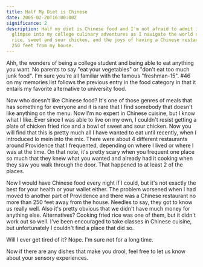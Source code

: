 ```yaml
---
title: Half My Diet is Chinese
date: 2005-02-20T16:00:00Z
significance: 2
description: Half my diet is Chinese food and I'm not afraid to admit it. Take a
  glimpse into my college culinary adventures as I navigate the world of fried
  rice, sweet and sour chicken, and the joys of having a Chinese restaurant just
  250 feet from my house.
---
```


Ahh, the wonders of being a college student and being able to eat anything you want. No parents to say "eat your vegetables" or "don't eat too much junk food". I'm sure you're all familiar with the famous "freshman-15". #46 on my memories list follows the previous entry in the food category in that it entails my favorite alternative to university food.

Now who doesn't like Chinese food? It's one of those genres of meals that has something for everyone and it is rare that I find somebody that doesn't like anything on the menu. Now I'm no expert in Chinese cuisine, but I know what I like. Ever since I was able to live on my own, I couldn't resist getting a plate of chicken fried rice and a bowl of sweet and sour chicken. Now you will find that this is pretty much all I have wanted to eat until recently, when I introduced lo mein into the mix. There were about 4 different restaurants around Providence that I frequented, depending on where I lived or where I was at the time. On that note, it's pretty scary when you frequent one place so much that they knew what you wanted and already had it cooking when they saw you walk through the door. That happened to at least 2 of the places.

Now I would have Chinese food every night if I could, but it's not exactly the best for your health or your wallet either. The problem worsened when I had moved to another part of Providence and there was a Chinese restaurant no more than 250 feet away from the house. Needles to say, they got to know us really well. Also it's pretty obvious that we didn't have much money for anything else. Alternatives? Cooking fried rice was one of them, but it didn't work out so well. I've been encouraged to take classes in Chinese cuisine, but unfortunately I couldn't find a place that did so.

Will I ever get tired of it? Nope. I'm sure not for a long time.

Now if there are any dishes that make you drool, feel free to let us know about your sensory experiences.

